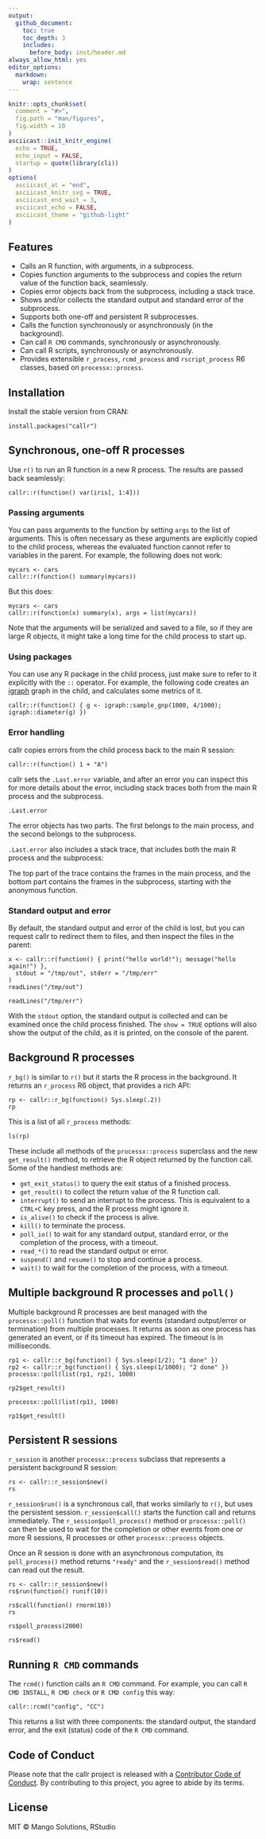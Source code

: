 ```yaml
---
output:
  github_document:
    toc: true
    toc_depth: 3
    includes:
      before_body: inst/header.md
always_allow_html: yes
editor_options:
  markdown:
    wrap: sentence
---
```


```r
knitr::opts_chunk$set(
  comment = "#>",
  fig.path = "man/figures",
  fig.width = 10
)
asciicast::init_knitr_engine(
  echo = TRUE,
  echo_input = FALSE,
  startup = quote(library(cli))
)
options(
  asciicast_at = "end",
  asciicast_knitr_svg = TRUE,
  asciicast_end_wait = 3,
  asciicast_echo = FALSE,
  asciicast_theme = "github-light"
)
```

## Features

-   Calls an R function, with arguments, in a subprocess.
-   Copies function arguments to the subprocess and copies the return value of the function back, seamlessly.
-   Copies error objects back from the subprocess, including a stack trace.
-   Shows and/or collects the standard output and standard error of the subprocess.
-   Supports both one-off and persistent R subprocesses.
-   Calls the function synchronously or asynchronously (in the background).
-   Can call `R CMD` commands, synchronously or asynchronously.
-   Can call R scripts, synchronously or asynchronously.
-   Provides extensible `r_process`, `rcmd_process` and `rscript_process` R6 classes, based on `processx::process`.

## Installation

Install the stable version from CRAN:

```asciicast
install.packages("callr")
```

## Synchronous, one-off R processes

Use `r()` to run an R function in a new R process.
The results are passed back seamlessly:

```asciicast
callr::r(function() var(iris[, 1:4]))
```

### Passing arguments

You can pass arguments to the function by setting `args` to the list of arguments.
This is often necessary as these arguments are explicitly copied to the child process, whereas the evaluated function cannot refer to variables in the parent.
For example, the following does not work:

```asciicast
mycars <- cars
callr::r(function() summary(mycars))
```

But this does:

```asciicast
mycars <- cars
callr::r(function(x) summary(x), args = list(mycars))
```

Note that the arguments will be serialized and saved to a file, so if they are large R objects, it might take a long time for the child process to start up.

### Using packages

You can use any R package in the child process, just make sure to refer to it explicitly with the `::` operator.
For example, the following code creates an [igraph](https://github.com/igraph/rigraph) graph in the child, and calculates some metrics of it.

```asciicast
callr::r(function() { g <- igraph::sample_gnp(1000, 4/1000); igraph::diameter(g) })
```

### Error handling

callr copies errors from the child process back to the main R session:

```asciicast
callr::r(function() 1 + "A")
```
callr sets the `.Last.error` variable, and after an error you can inspect this for more details about the error, including stack traces both from the main R process and the subprocess.

```asciicast
.Last.error
```

The error objects has two parts.
The first belongs to the main process, and the second belongs to the subprocess.

`.Last.error` also includes a stack trace, that includes both the main R process and the subprocess:

The top part of the trace contains the frames in the main process, and the bottom part contains the frames in the subprocess, starting with the anonymous function.

### Standard output and error

By default, the standard output and error of the child is lost, but you can request callr to redirect them to files, and then inspect the files in the parent:

```asciicast
x <- callr::r(function() { print("hello world!"); message("hello again!") },
  stdout = "/tmp/out", stderr = "/tmp/err"
)
readLines("/tmp/out")
```

```asciicast
readLines("/tmp/err")
```

With the `stdout` option, the standard output is collected and can be examined once the child process finished.
The `show = TRUE` options will also show the output of the child, as it is printed, on the console of the parent.

## Background R processes

`r_bg()` is similar to `r()` but it starts the R process in the background.
It returns an `r_process` R6 object, that provides a rich API:

```asciicast
rp <- callr::r_bg(function() Sys.sleep(.2))
rp
```

This is a list of all `r_process` methods:

```asciicast
ls(rp)
```

These include all methods of the `processx::process` superclass and the new `get_result()` method, to retrieve the R object returned by the function call.
Some of the handiest methods are:

-   `get_exit_status()` to query the exit status of a finished process.
-   `get_result()` to collect the return value of the R function call.
-   `interrupt()` to send an interrupt to the process. This is equivalent to a `CTRL+C` key press, and the R process might ignore it.
-   `is_alive()` to check if the process is alive.
-   `kill()` to terminate the process.
-   `poll_io()` to wait for any standard output, standard error, or the completion of the process, with a timeout.
-   `read_*()` to read the standard output or error.
-   `suspend()` and `resume()` to stop and continue a process.
-   `wait()` to wait for the completion of the process, with a timeout.

## Multiple background R processes and `poll()`

Multiple background R processes are best managed with the `processx::poll()` function that waits for events (standard output/error or termination) from multiple processes.
It returns as soon as one process has generated an event, or if its timeout has expired.
The timeout is in milliseconds.

```asciicast
rp1 <- callr::r_bg(function() { Sys.sleep(1/2); "1 done" })
rp2 <- callr::r_bg(function() { Sys.sleep(1/1000); "2 done" })
processx::poll(list(rp1, rp2), 1000)
```

```asciicast
rp2$get_result()
```

```asciicast
processx::poll(list(rp1), 1000)
```

```asciicast
rp1$get_result()
```

## Persistent R sessions

`r_session` is another `processx::process` subclass that represents a persistent background R session:

```asciicast
rs <- callr::r_session$new()
rs
```

`r_session$run()` is a synchronous call, that works similarly to `r()`, but uses the persistent session.
`r_session$call()` starts the function call and returns immediately.
The `r_session$poll_process()` method or `processx::poll()` can then be used to wait for the completion or other events from one or more R sessions, R processes or other `processx::process` objects.

Once an R session is done with an asynchronous computation, its `poll_process()` method returns `"ready"` and the `r_session$read()` method can read out the result.

```asciicast
rs <- callr::r_session$new()
rs$run(function() runif(10))
```

```asciicast
rs$call(function() rnorm(10))
rs
```

```asciicast
rs$poll_process(2000)
```

```asciicast
rs$read()
```

## Running `R CMD` commands

The `rcmd()` function calls an `R CMD` command.
For example, you can call `R CMD INSTALL`, `R CMD check` or `R CMD config` this way:

```asciicast
callr::rcmd("config", "CC")
```

This returns a list with three components: the standard output, the standard error, and the exit (status) code of the `R CMD` command.

## Code of Conduct

Please note that the callr project is released with a
[Contributor Code of Conduct](https://callr.r-lib.org/CODE_OF_CONDUCT.html).
By contributing to this project, you agree to abide by its terms.

## License

MIT © Mango Solutions, RStudio
